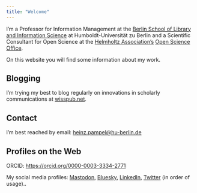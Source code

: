 ```yaml
---
title: "Welcome"
---
```


<link rel="stylesheet" href="https://cdn.jsdelivr.net/npm/fork-awesome@1.2.0/css/fork-awesome.min.css" integrity="sha256-XoaMnoYC5TH6/+ihMEnospgm0J1PM/nioxbOUdnM8HY=" crossorigin="anonymous">

I’m a Professor for Information Management at the [Berlin School of Library and Information Science](https://www.ibi.hu-berlin.de/de/forschung/infomanagement) at Humboldt-Universität zu Berlin and a Scientific Consultant for Open Science at the [Helmholtz Association’s](https://www.helmholtz.de/) [Open Science Office](https://os.helmholtz.de/).

On this website you will find some information about my work.

<h2>Blogging</h2>

I’m trying my best to blog regularly on innovations in scholarly communications at <i class="bi bi-wordpress"></i> [wisspub.net](http://wisspub.net/).

<h2>Contact</h2>

I'm best reached by email: [heinz.pampel\@hu-berlin.de](heinz.pampel@hu-berlin.de)

<h2>Profiles on the Web</h2>

ORCID: <i class="fa fa-orcid" aria-hidden="true"></i> <https://orcid.org/0000-0003-3334-2771>

My social media profiles: <i class="bi bi-mastodon"></i> [Mastodon](https://openbiblio.social/@pampel), [Bluesky](https://bsky.app/profile/pampel.bsky.social), <i class="bi bi-linkedin"></i> [LinkedIn](https://www.linkedin.com/in/heinzpampel), <i class="bi bi-twitter"></i> [Twitter](https://twitter.com/pampel?lang=de) (in order of usage)..

<!--<a rel="me" href="https://openbiblio.social/@pampel">Mastodon</a>-->
